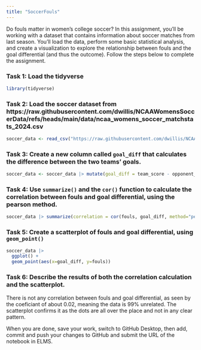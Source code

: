 ```yaml
---
title: "SoccerFouls"
---
```


Do fouls matter in women's college soccer? In this assignment, you'll be working with a dataset that contains information about soccer matches from last season. You'll load the data, perform some basic statistical analysis, and create a visualization to explore the relationship between fouls and the goal differential (and thus the outcome). Follow the steps below to complete the assignment.

### Task 1: Load the tidyverse

```r
library(tidyverse)
```


### Task 2: Load the soccer dataset from https://raw.githubusercontent.com/dwillis/NCAAWomensSoccerData/refs/heads/main/data/ncaa_womens_soccer_matchstats_2024.csv
```r
soccer_data <- read_csv("https://raw.githubusercontent.com/dwillis/NCAAWomensSoccerData/refs/heads/main/data/ncaa_womens_soccer_matchstats_2024.csv")
```


### Task 3: Create a new column called `goal_diff` that calculates the difference between the two teams' goals.
```r
soccer_data <- soccer_data |> mutate(goal_diff = team_score - opponent_score)
```


### Task 4: Use `summarize()` and the `cor()` function to calculate the correlation between fouls and goal differential, using the pearson method.
```r
soccer_data |> summarize(correlation = cor(fouls, goal_diff, method="pearson"))
```



### Task 5: Create a scatterplot of fouls and goal differential, using `geom_point()`
```r
soccer_data |> 
  ggplot() +
  geom_point(aes(x=goal_diff, y=fouls))
```


### Task 6: Describe the results of both the correlation calculation and the scatterplot.
There is not any correlation between fouls and goal differential, as seen by the coeficiant of about 0.02, meaning the data is 99% unrelated. The scatterplot confirms it as the dots are all over the place and not in any clear pattern.

When you are done, save your work, switch to GitHub Desktop, then add, commit and push your changes to GitHub and submit the URL of the notebook in ELMS.
